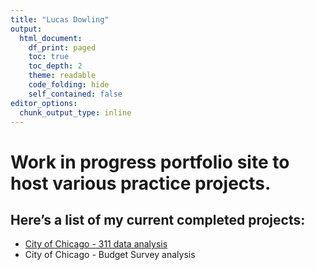 ```yaml
---
title: "Lucas Dowling"
output:
  html_document:
    df_print: paged
    toc: true
    toc_depth: 2
    theme: readable
    code_folding: hide
    self_contained: false
editor_options:
  chunk_output_type: inline
---
```


# Work in progress portfolio site to host various practice projects.

## Here's a list of my current completed projects:
* [City of Chicago - 311 data analysis](https://ldowling.github.io/public/311.html)
* City of Chicago - Budget Survey analysis
